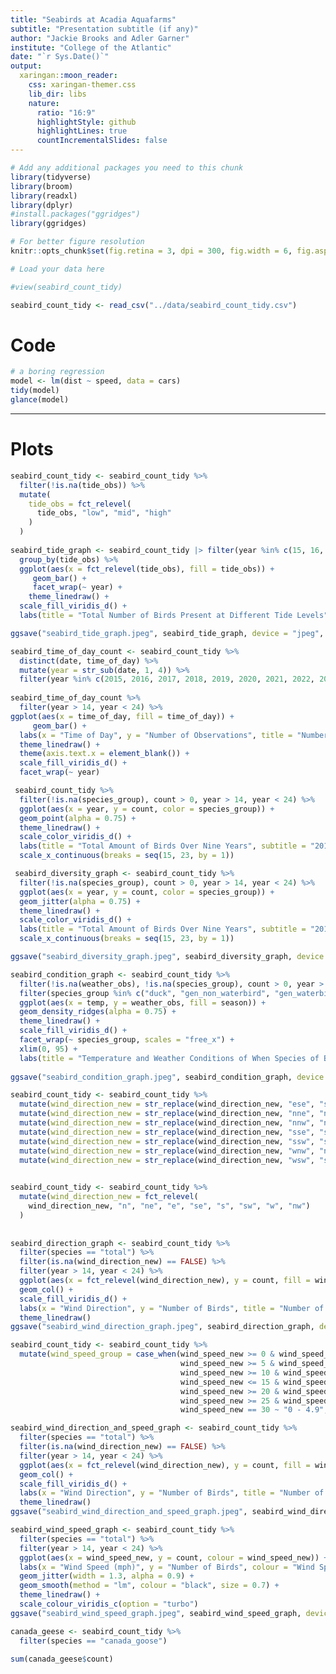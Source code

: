 ```yaml
---
title: "Seabirds at Acadia Aquafarms"
subtitle: "Presentation subtitle (if any)"
author: "Jackie Brooks and Adler Garner"
institute: "College of the Atlantic"
date: "`r Sys.Date()`"
output:
  xaringan::moon_reader:
    css: xaringan-themer.css
    lib_dir: libs
    nature:
      ratio: "16:9"
      highlightStyle: github
      highlightLines: true
      countIncrementalSlides: false
---
```


```r
# Add any additional packages you need to this chunk
library(tidyverse)
library(broom)
library(readxl)
library(dplyr)
#install.packages("ggridges")
library(ggridges)
```

```r
# For better figure resolution
knitr::opts_chunk$set(fig.retina = 3, dpi = 300, fig.width = 6, fig.asp = 0.618, out.width = "80%")
```

```r
# Load your data here

#view(seabird_count_tidy)

```

```r
seabird_count_tidy <- read_csv("../data/seabird_count_tidy.csv")
```

# Code

```r
# a boring regression
model <- lm(dist ~ speed, data = cars)
tidy(model)
glance(model)
```

---

# Plots

```r


seabird_count_tidy <- seabird_count_tidy %>%
  filter(!is.na(tide_obs)) %>% 
  mutate(
    tide_obs = fct_relevel(
      tide_obs, "low", "mid", "high"
    )
  )  
  
seabird_tide_graph <- seabird_count_tidy |> filter(year %in% c(15, 16, 17, 18, 19, 20, 21, 22, 23)) %>% 
  group_by(tide_obs) %>% 
  ggplot(aes(x = fct_relevel(tide_obs), fill = tide_obs)) + 
     geom_bar() + 
     facet_wrap(~ year) +
    theme_linedraw() +
  scale_fill_viridis_d() + 
  labs(title = "Total Number of Birds Present at Different Tide Levels", subtitle = "Seperated by Year Over Nine Years 2015-2023", x = "Tide Observation", y = "Number of Birds")

ggsave("seabird_tide_graph.jpeg", seabird_tide_graph, device = "jpeg", width = 10, height = 8)

```


```r
seabird_time_of_day_count <- seabird_count_tidy %>% 
  distinct(date, time_of_day) %>% 
  mutate(year = str_sub(date, 1, 4)) %>% 
  filter(year %in% c(2015, 2016, 2017, 2018, 2019, 2020, 2021, 2022, 2023)) 
  
seabird_time_of_day_count %>%
  filter(year > 14, year < 24) %>%
ggplot(aes(x = time_of_day, fill = time_of_day)) + 
     geom_bar() + 
  labs(x = "Time of Day", y = "Number of Observations", title = "Number of Observations Done at Different Times of the Day", subtitle = "2015 - 2023", fill = "Time of Day") +
  theme_linedraw() +
  theme(axis.text.x = element_blank()) +
  scale_fill_viridis_d() +
  facet_wrap(~ year)
```



```r
 seabird_count_tidy %>% 
  filter(!is.na(species_group), count > 0, year > 14, year < 24) %>% 
  ggplot(aes(x = year, y = count, color = species_group)) +
  geom_point(alpha = 0.75) +
  theme_linedraw() +
  scale_color_viridis_d() + 
  labs(title = "Total Amount of Birds Over Nine Years", subtitle = "2015-2023", x = "Year", y = "Total Number of Individual", color = "Species Group") +
  scale_x_continuous(breaks = seq(15, 23, by = 1))
```

```r
 seabird_diversity_graph <- seabird_count_tidy %>%
  filter(!is.na(species_group), count > 0, year > 14, year < 24) %>% 
  ggplot(aes(x = year, y = count, color = species_group)) +
  geom_jitter(alpha = 0.75) +
  theme_linedraw() +
  scale_color_viridis_d() + 
  labs(title = "Total Amount of Birds Over Nine Years", subtitle = "2015-2023", x = "Year", y = "Total Number of Individual", color = "Species Group") +
  scale_x_continuous(breaks = seq(15, 23, by = 1))

ggsave("seabird_diversity_graph.jpeg", seabird_diversity_graph, device = "jpeg", width = 10, height = 8)
```

```r
seabird_condition_graph <- seabird_count_tidy %>% 
  filter(!is.na(weather_obs), !is.na(species_group), count > 0, year > 14, year < 24) %>%
  filter(species_group %in% c("duck", "gen_non_waterbird", "gen_waterbird", "grebe", "gull", "loon", "shorebird")) %>%
  ggplot(aes(x = temp, y = weather_obs, fill = season)) +
  geom_density_ridges(alpha = 0.75) +
  theme_linedraw() +
  scale_fill_viridis_d() +
  facet_wrap(~ species_group, scales = "free_x") +
  xlim(0, 95) +
  labs(title = "Temperature and Weather Conditions of When Species of Birds are Spotted", subtitle = "2015-2023", x = "Temperature", y = "Weather Condition", color = "Season") 
 
ggsave("seabird_condition_graph.jpeg", seabird_condition_graph, device = "jpeg", width = 10, height = 8) 
```

```r


seabird_count_tidy <- seabird_count_tidy %>%
  mutate(wind_direction_new = str_replace(wind_direction_new, "ese", "se")) %>%
  mutate(wind_direction_new = str_replace(wind_direction_new, "nne", "ne")) %>%
  mutate(wind_direction_new = str_replace(wind_direction_new, "nnw", "nw")) %>%
  mutate(wind_direction_new = str_replace(wind_direction_new, "sse", "se")) %>%
  mutate(wind_direction_new = str_replace(wind_direction_new, "ssw", "sw")) %>%
  mutate(wind_direction_new = str_replace(wind_direction_new, "wnw", "nw")) %>%
  mutate(wind_direction_new = str_replace(wind_direction_new, "wsw", "sw"))

  
seabird_count_tidy <- seabird_count_tidy %>%
  mutate(wind_direction_new = fct_relevel(
    wind_direction_new, "n", "ne", "e", "se", "s", "sw", "w", "nw")
  )
  
  
seabird_direction_graph <- seabird_count_tidy %>%
  filter(species == "total") %>%
  filter(is.na(wind_direction_new) == FALSE) %>% 
  filter(year > 14, year < 24) %>%
  ggplot(aes(x = fct_relevel(wind_direction_new), y = count, fill = wind_direction_new)) + 
  geom_col() +
  scale_fill_viridis_d() +
  labs(x = "Wind Direction", y = "Number of Birds", title = "Number of Birds per Day by Wind Direction", fill = "Wind Direction", subtitle = "2015 - 2023") +
  theme_linedraw()
ggsave("seabird_wind_direction_graph.jpeg", seabird_direction_graph, device = "jpeg", width = 10, height = 8) 

```


```r

seabird_count_tidy <- seabird_count_tidy %>%
  mutate(wind_speed_group = case_when(wind_speed_new >= 0 & wind_speed_new <= 4.9 ~ "0 - 4.9",
                                      wind_speed_new >= 5 & wind_speed_new <= 9.9 ~ "5 - 9.9",
                                      wind_speed_new >= 10 & wind_speed_new <= 14.9 ~ "10 - 14.9",
                                      wind_speed_new <= 15 & wind_speed_new <= 19.9 ~ "15 - 19.9",
                                      wind_speed_new >= 20 & wind_speed_new <= 24.9 ~ "20 - 24.9",
                                      wind_speed_new >= 25 & wind_speed_new <= 29.9 ~ "25 - 29.9",
                                      wind_speed_new == 30 ~ "0 - 4.9",))

seabird_wind_direction_and_speed_graph <- seabird_count_tidy %>%
  filter(species == "total") %>%
  filter(is.na(wind_direction_new) == FALSE) %>% 
  filter(year > 14, year < 24) %>%
  ggplot(aes(x = fct_relevel(wind_direction_new), y = count, fill = wind_speed_group)) + 
  geom_col() +
  scale_fill_viridis_d() +
  labs(x = "Wind Direction", y = "Number of Birds", title = "Number of Birds per Day by Wind Direction", fill = "Wind Speed (mph)", subtitle = "2015 - 2023") +
  theme_linedraw()
ggsave("seabird_wind_direction_and_speed_graph.jpeg", seabird_wind_direction_and_speed_graph, device = "jpeg", width = 10, height = 8)

```

```r

seabird_wind_speed_graph <- seabird_count_tidy %>%
  filter(species == "total") %>%
  filter(year > 14, year < 24) %>%
  ggplot(aes(x = wind_speed_new, y = count, colour = wind_speed_new)) +
  labs(x = "Wind Speed (mph)", y = "Number of Birds", colour = "Wind Speed (mph)", title = "Number of Birds per Day by Wind Speed", subtitle = "2015 - 2023") +  
  geom_jitter(width = 1.3, alpha = 0.9) +
  geom_smooth(method = "lm", colour = "black", size = 0.7) +
  theme_linedraw() +
  scale_colour_viridis_c(option = "turbo")
ggsave("seabird_wind_speed_graph.jpeg", seabird_wind_speed_graph, device = "jpeg", width = 10, height = 8)
```

```r
canada_geese <- seabird_count_tidy %>% 
  filter(species == "canada_goose")

sum(canada_geese$count)
```


